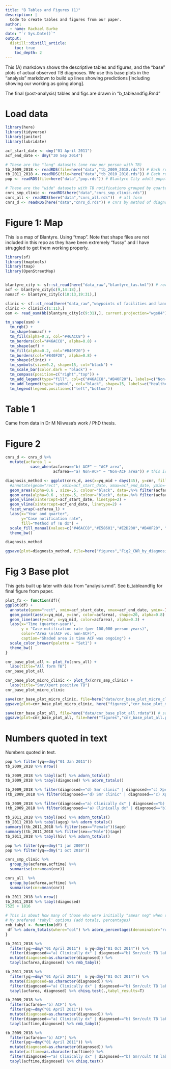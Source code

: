 ```yaml
---
title: "B Tables and Figures (1)"
description: |
  Code to create tables and figures from our paper.
author:
  - name: Rachael Burke
date: "`r Sys.Date()`"
output:
  distill::distill_article:
    toc: true
    toc_depth: 2
---
```


This (A) markdown shows the descriptive tables and figures, and the "base" plots of actual observed TB diagnoses.  We use this base plots in the "analysis" markdown to build up lines showing predictions [including showing our working as going along].

The final (post-analysis) tables and figs are drawn in "b_tableandfig.Rmd"

# Load data

```r
library(here)
library(tidyverse)
library(janitor)
library(lubridate)

acf_start_date <- dmy("01 April 2011") 
acf_end_date <- dmy("30 Sep 2014")

# These are the "long" datasets (one row per person with TB)
tb_2009_2018 <- readRDS(file=here("data","tb_2009_2018.rds")) # Each row represents one adult in Blantyre City diagnosed with TB, information on method of TB diagnosis, quarter-year of diagnosis and whether they lived in an ACF or non-ACF area.
tb_2011_2018 <- readRDS(file=here("data","tb_2010_2018.rds")) # Each row represents one adult in Blantyre City diagnosed with TB, but with more information per person than the 2009_2010 file (i.e. includes HIV status, age and sex)
pop <- readRDS(file=here("data","pop.rds")) # Blantyre City adult population by quarter-year and ACF vs. non-ACF area

# These are the "wide" datasets with TB notifications grouped by quarter and with CNR
cnrs_smp_clinic <- readRDS(here("data","cnrs_smp_clinic.rds"))
cnrs_all <- readRDS(here("data","cnrs_all.rds"))  # all form
cnrs_d <- readRDS(here("data","cnrs_d.rds")) # cnrs by method of diagnosis
```

# Figure 1: Map

This is a map of Blantyre.  Using "tmap". Note that shape files are not included in this repo as they have been extremely "fussy" and I have struggled to get them working properly. 

```r
library(sf)
library(tmaptools)
library(tmap)
library(OpenStreetMap)


blantyre_city <- sf::st_read(here("data_raw","blantyre_tas.kml")) # rows 1-9 are Blantyre Rural TAs
acf <- blantyre_city[c(9,14:18),]
nonacf <- blantyre_city[c(10:13,19:31),]

clinic <- sf::st_read(here("data_raw","waypoints of facilities and landmarks.shp")) 
clinic <- clinic[c(1:11),]
osm <- read_osm(bb(blantyre_city[c(9:31),], current.projection="wgs84"), ext=1.1, raster=F)

tm_shape(osm) + 
  tm_rgb() +
  tm_shape(nonacf) +
  tm_fill(alpha=0.2, col="#46ACC8") +
  tm_borders(col="#46ACC8", alpha=0.8) +
  tm_shape(acf) +
  tm_fill(alpha=0.2, col="#B40F20") +
  tm_borders(col="#B40F20", alpha=0.8) +
  tm_shape(clinic) +
  tm_symbols(size=0.2, shape=15, col="black") +
  tm_scale_bar(color.dark = "black") +
  tm_compass(position=c("right","top")) +
  tm_add_legend(type="fill", col=c("#46ACC8","#B40F20"), labels=c("Non-ACF area","ACF area")) +
  tm_add_legend(type="symbol", col="black", shape=15, labels=c("Healthcare clinic")) +
  tm_legend(legend.position=c("left","bottom"))

```


# Table 1

Came from data in Dr M Nliwasa's work / PhD thesis.

# Figure 2

```r
cnrs_d <- cnrs_d %>% 
  mutate(acfarea_l = 
           case_when(acfarea=="b) ACF" ~ "ACF area", 
                     acfarea=="a) Non-ACF" ~ "Non-ACF area")) # this is so that the graph gets labelled properly / clearly

diagnosis_method <- ggplot(cnrs_d, aes(x=yq_mid + days(45), y=cnr, fill=diagnosed)) +
  #annotate(geom="rect", xmin=acf_start_date, xmax=acf_end_date, ymin=-Inf, ymax=Inf, alpha=0.4) +
  geom_area(alpha=0.6 , size=.5, colour="black", data=.%>% filter(acfarea=="b) ACF")) +
  geom_area(alpha=0.6 , size=.5, colour="black", data=.%>% filter(acfarea=="a) Non-ACF")) +
  geom_vline(xintercept=acf_start_date, linetype=2) +
  geom_vline(xintercept=acf_end_date, linetype=2) +
  facet_wrap(~acfarea_l) +
  labs(x="Year and quarter",
       y="Case notification rate",
       fill="Method of TB dx") +
  scale_fill_manual(values=c("#46ACC8","#E58601","#E2D200","#B40F20", "#68BB59")) +
  theme_bw()

diagnosis_method

ggsave(plot=diagnosis_method, file=here("figures","Fig2_CNR_by_diagnosis_method.pdf"), width=10, height=7)
```

# Fig 3 Base plot

This gets built up later with data from "analysis.rmd".  See b_tableandfig for final figure from paper.


```r
plot_fx <- function(df){
ggplot(df) +
  annotate(geom="rect", xmin=acf_start_date, xmax=acf_end_date, ymin=-Inf, ymax=Inf, alpha=0.1) +
  geom_point(aes(x=yq_mid, y=cnr, color=acfarea), shape=20, alpha=0.8) +
  geom_line(aes(y=cnr, x=yq_mid, color=acfarea), alpha=0.3) +
  labs(x="Time (quarter-year)",
       y = "Case notification rate (per 100,000 person-years)",
       color="Area \n(ACF vs. non-ACF)",
       caption="Shaded area is time ACF was ongoing") +
  scale_color_brewer(palette = "Set1") +
  theme_bw()
}

cnr_base_plot_all <- plot_fx(cnrs_all) +
  labs(title="All form TB")
cnr_base_plot_all

cnr_base_plot_micro_clinic <- plot_fx(cnrs_smp_clinic) +
  labs(title="Smr/Xpert positive TB")
cnr_base_plot_micro_clinic

save(cnr_base_plot_micro_clinic, file=here("data/cnr_base_plot_micro_clinic.rdata")) # save both the .rdata object so can re-draw and add
ggsave(plot=cnr_base_plot_micro_clinic, here("figures","cnr_base_plot_micro_clinic.pdf"), width=10, height=7) # and the pdf

save(cnr_base_plot_all, file=here("data/cnr_base_plot_all.rdata")) # save 
ggsave(plot=cnr_base_plot_all, file=here("figures","cnr_base_plot_all.pdf"), width=10, height=7)
```

# Numbers quoted in text

Numbers quoted in text.

```r
pop %>% filter(yq==dmy("01 Jan 2011"))
tb_2009_2018 %>% nrow()

tb_2009_2018 %>% tabyl(acf) %>% adorn_totals()
tb_2009_2018 %>% tabyl(diagnosed) %>% adorn_totals()

tb_2009_2018 %>% filter(diagnosed=="d) Smr clinic" | diagnosed=="c) Xpert clinic" | diagnosed=="e) Direct ACF") %>% nrow()
(tb_2009_2018 %>% filter(diagnosed=="d) Smr clinic" | diagnosed=="c) Xpert clinic" | diagnosed=="e) Direct ACF") %>% nrow()) / nrow(tb_2009_2018)

tb_2009_2018 %>% filter(diagnosed=="a) Clinically dx" | diagnosed=="b) Smr/cult TB lab") %>% nrow()
(tb_2009_2018 %>% filter(diagnosed=="a) Clinically dx" | diagnosed=="b) Smr/cult TB lab") %>% nrow()) / nrow(tb_2009_2018)

tb_2011_2018 %>% tabyl(sex) %>% adorn_totals()
tb_2011_2018 %>% tabyl(ageg) %>% adorn_totals()
summary((tb_2011_2018 %>% filter(sex=="Female"))$age)
summary((tb_2011_2018 %>% filter(sex=="Male"))$age)
tb_2011_2018 %>% tabyl(hiv) %>% adorn_totals()

pop %>% filter(yq==dmy("1 jan 2009"))
pop %>% filter(yq==dmy("1 oct 2018"))

cnrs_smp_clinic %>% 
  group_by(acfarea,acftime) %>%
  summarise(cnr=mean(cnr))

cnrs_all  %>% 
  group_by(acfarea,acftime) %>%
  summarise(cnr=mean(cnr))
```
```r
tb_2011_2018 %>% nrow()
tb_2011_2018 %>% tabyl(diagnosed)
7525 + 1816

# This is about how many of those who were initially "smear neg" when starting TB treatment were subsequently micro confirmed by culture (by ACF area and ACF time - during ACF vs. post ACF).
# My prefered 'tabyl' options (add totals, percentages)
rmb_tabyl <- function(df) {
 df %>% adorn_totals(where="col") %>% adorn_percentages(denominator="row") %>% adorn_pct_formatting(digits=2) %>% adorn_ns()
}

tb_2011_2018 %>% 
  filter(yq>=dmy("01 April 2011")  & yq<dmy("01 Oct 2014")) %>% 
  filter(diagnosed=="a) Clinically dx" | diagnosed=="b) Smr/cult TB lab") %>%
  mutate(diagnosed=as.character(diagnosed)) %>%
  tabyl(acfarea,diagnosed) %>% rmb_tabyl()

tb_2011_2018 %>% 
  filter(yq>=dmy("01 April 2011")  & yq<dmy("01 Oct 2014")) %>% 
  mutate(diagnosed=as.character(diagnosed)) %>%
  filter(diagnosed=="a) Clinically dx" | diagnosed=="b) Smr/cult TB lab") %>%
  tabyl(acfarea, diagnosed) %>% chisq.test(.,tabyl_results=T)

tb_2009_2018 %>% 
  filter(acfarea=="b) ACF") %>%
  filter(yq>=dmy("01 April 2011")) %>% 
  mutate(diagnosed=as.character(diagnosed)) %>%
  filter(diagnosed=="a) Clinically dx" | diagnosed=="b) Smr/cult TB lab") %>%
  tabyl(acftime,diagnosed) %>% rmb_tabyl()

tb_2009_2018 %>% 
  filter(acfarea=="b) ACF") %>%
  filter(yq>=dmy("01 April 2011")) %>% 
  mutate(diagnosed=as.character(diagnosed)) %>%
  mutate(acftime=as.character(acftime)) %>%
  filter(diagnosed=="a) Clinically dx" | diagnosed=="b) Smr/cult TB lab") %>%
  tabyl(acftime,diagnosed) %>% chisq.test()
```







